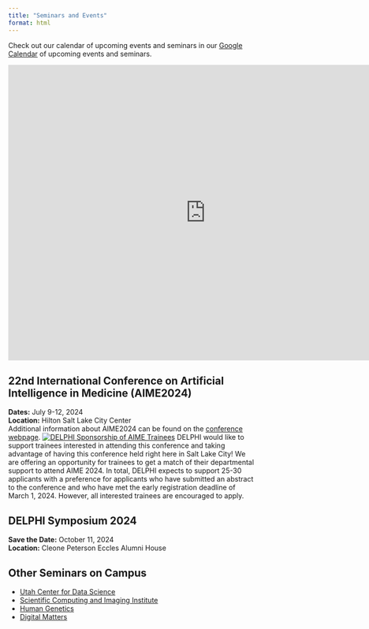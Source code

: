 ```yaml
---
title: "Seminars and Events"
format: html
---
```


Check out our calendar of upcoming events and seminars in our [Google Calendar](https://calendar.google.com/calendar/u/0?cid=Y2Y0ZDA4OThhMjJiMmQxOTY5NzU1ZDRiYmU3NzA2M2U4MGVhNDgxMGEyNGEyYTI0ZWQ4NDAwM2IyMjU0NGY1NEBncm91cC5jYWxlbmRhci5nb29nbGUuY29t) of upcoming events and seminars.

<iframe src="https://calendar.google.com/calendar/embed?src=cf4d0898a22b2d1969755d4bbe77063e80ea4810a24a2a24ed84003b22544f54%40group.calendar.google.com&amp;ctz=America%2FDenver" style="border: 0" width="800" height="600" frameborder="0" scrolling="no">
</iframe>


## 22nd International Conference on Artificial Intelligence in Medicine (AIME2024)
**Dates:** July 9-12, 2024  
<!--**Time:** 9:30am - 3:30pm  -->
**Location:** Hilton Salt Lake City Center  
Additional information about AIME2024 can be found on the [conference webpage](https://aime24.aimedicine.info/){target="_blank"}. 
[![DELPHI Sponsorship of AIME Trainees](images/AIME_DELPHISponsorship.png)](http://bit.ly/aime-delphi){target="_blank"}
DELPHI would like to support trainees interested in attending this conference and taking advantage of having this conference held right here in Salt Lake City! We are offering an opportunity for trainees to get a match of their departmental support to attend AIME 2024. In total, DELPHI expects to support 25-30 applicants with a preference for applicants who have submitted an abstract to the conference and who have met the early registration deadline of March 1, 2024. However, all interested trainees are encouraged to apply.   

## DELPHI Symposium 2024
**Save the Date:** October 11, 2024  
**Location:** Cleone Peterson Eccles Alumni House  


## Other Seminars on Campus
* [Utah Center for Data Science](https://datascience.utah.edu/seminar.html)  
* [Scientific Computing and Imaging Institute](https://www.sci.utah.edu/the-institute/events.html)
* [Human Genetics](https://www.genetics.utah.edu/events)
* [Digital Matters](https://digitalmatters.utah.edu/events/)
